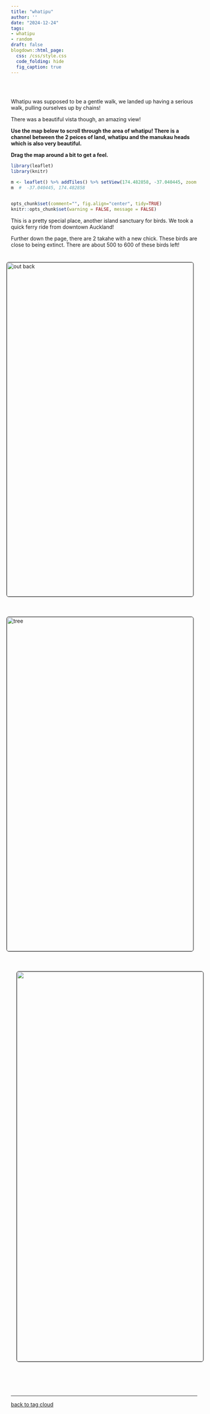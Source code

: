 ```yaml
---
title: "whatipu"
author: ''
date: "2024-12-24"
tags:
- whatipu
- random
draft: false
blogdown::html_page:
  css: /css/style.css
  code_folding: hide
  fig_caption: true
---
```


  <meta charset="utf-8">
  <meta name="viewport" content="width=device-width, initial-scale=1">
  <link rel="stylesheet" href="https://maxcdn.bootstrapcdn.com/bootstrap/3.4.1/css/bootstrap.min.css">
  <script src="https://ajax.googleapis.com/ajax/libs/jquery/3.7.1/jquery.min.js"></script>
  <script src="https://maxcdn.bootstrapcdn.com/bootstrap/3.4.1/js/bootstrap.min.js"></script>
  
  <link rel="stylesheet" href="styles.css" />
<br></br>

<p>
Whatipu was supposed to be a gentle walk, we landed up having a serious walk, pulling ourselves up by chains!

There was a beautiful vista though, an amazing view!
</p>


<p><b>
Use the map below to scroll through the area of whatipu! There is a channel between the 2 peices of land, whatipu and the manukau heads which is also very beautiful.

Drag the map around a bit to get a feel.
</p></b>

<style>

.whatipupics{

display: flex;
flex-direction: column;
justify-content: space-between;

}

.tgc{
position: relative;
bottom:0 px;
}

</style>



```r
library(leaflet)
library(knitr)

m <- leaflet() %>% addTiles() %>% setView(174.482858, -37.040445, zoom = 13)
m  #  -37.040445, 174.482858


opts_chunk$set(comment="", fig.align="center", tidy=TRUE)
knitr::opts_chunk$set(warning = FALSE, message = FALSE)
```

<p>
This is a pretty special place, another island sanctuary for birds. We took a quick ferry ride from downtown Auckland!
</p>
<p>
Further down the page, there are 2 takahe with a new chick. These birds are close to being extinct. There are about 500 to 600 of these birds left!
</p>



<div class="whatipupics">


<img style="float: right; margin: 10px 10px 15px 15px;border-radius: 6px;border: 1.0px solid black;" src="images/IMG_20170104_181000.jpg" class="img-responsive" alt="out back" width="900" height="900"/>

<img style="float: right; margin: 10px 10px 15px 15px;border-radius: 6px;border: 1.0px solid black;" src="images/IMG_20170104_175954.jpg" class="img-responsive" alt="tree" width="700" height="900"/>







<img style="text-align: center; margin: 10px 10px 15px 15px;border-radius: 6px;border: 1.0px solid black;" src="images/IMG_20170104_182207.jpg" class="img-responsive" alt="on the edge" width="1100" height="1050"/>
</div>

<br></br>

<hr></hr>

<div id="tgc">


[back to tag cloud](https://nicspics.netlify.app/tags/random/)

</div>
